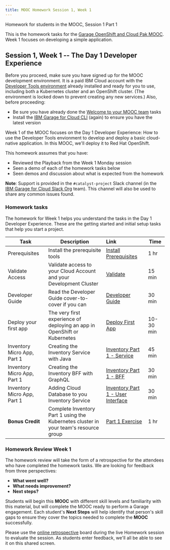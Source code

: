 ```yaml
---
title: MOOC Homework Session 1, Week 1
---
```


<PageDescription>

Homework for students in the MOOC, Session 1 Part 1

</PageDescription>

This is the homework tasks for the [Garage OpenShift and Cloud Pak MOOC](/homework/teams). Week 1 focuses on developing a simple application.

## Session 1, Week 1 -- The Day 1 Developer Experience

<InlineNotification>

Before you proceed, make sure you have signed up for the MOOC development environment. It is a paid IBM Cloud account with the [Developer Tools environment](/overview) already installed and ready for you to use, including both a Kubernetes cluster and an OpenShift cluster. (The environment is locked down to prevent creating any new services.) Also, before proceeding:
- Be sure you have already done the [Welcome to your MOOC team](/homework/teams) tasks
- Install the [IBM Garage for Cloud CLI](/getting-started/cli) (again) to ensure you have the latest version

</InlineNotification>

Week 1 of the MOOC focuses on the Day 1 Developer Experience: How to use the Developer Tools envionment to develop and deploy a basic cloud-native application. In this MOOC, we'll deploy it to Red Hat OpenShift.

This homework assumes that you have:
 - Reviewed the Playback from the Week 1 Monday session
 - Seen a demo of each of the homework tasks below
 - Seen demos and discussion about what is expected from the homework

<InlineNotification>

**Note**: Support is provided in the `#catalyst-project` Slack channel (in the [IBM Garage for Cloud Slack Org](http://ibm-garage.slack.com) team). This channel will also be used to share any common issues found.

</InlineNotification>

### Homework tasks

The homework for Week 1 helps you understand the tasks in the Day 1 Developer Experience. These are the getting started and initial setup tasks that help you start a project.

| Task                            | Description         | Link        | Time    |
| --------------------------------| ------------------  |:----------- |---------|
| Prerequisites | Install the prerequisite tools  | [Install Prerequisites](/getting-started/prereqs) | 1 hr |
| Validate Access | Validate access to your Cloud Account and your Development Cluster |  [Validate](/homework/teams) | 15 min |
| Developer Guide | Read the Developer Guide cover-to-cover if you can | [Developer Guide](/overview) | 30 min |
| Deploy your first app | The very first experience of deploying an app in OpenShift or Kubernetes | [Deploy First App](/getting-started/deploy-app) | 10-30 min |
| Inventory Micro App, Part 1 | Creating the Inventory Service with Java | [Inventory Part 1 - Service](/practical/inventory-part1#) | 45 min |
| Inventory Micro App, Part 1 | Creating the Inventory BFF with GraphQL | [Inventory Part 1 - BFF](/practical/inventory-part1#inventory-bff) | 30 min |
| Inventory Micro App, Part 1 | Adding Cloud Database to you Inventory Service | [Inventory Part 1 - User Interface](/practical/inventory-part1#inventory-ui) | 30 min |
| **Bonus Credit** | Complete Inventory Part 1 using the Kubernetes cluster in your team's resource group | [Part 1 Exercise](/practical/inventory-part1) | 1 hr |

### Homework Review Week 1

The homework review will take the form of a retrospective for the attendees who have completed the homework tasks. We are looking for feedback from three perspectives:

- **What went well?**
- **What needs improvement?**
- **Next steps?**

Students will begin this **MOOC** with different skill levels and familiarity with this material, but will complete the MOOC ready to perform a Garage engagement. Each student's **Next Steps** will help identify that person's skill gaps to ensure they cover the topics needed to complete the **MOOC** successfully.

Please use the [online retrospective](https://reetro-io.herokuapp.com/board/5dc4fca0074a5400170d9c93/5dc4fca0074a5400170d9c95) board during the live Homework session to evaluate the session. As students enter feedback, we'll all be able to see it on this shared screen.
